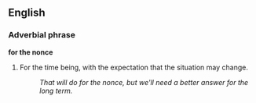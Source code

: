 ==English==

===Adverbial phrase===
'''for the nonce'''

# {{idiom}} For the time being, with the expectation that the situation may change.
#: ''That will do for the nonce, but we'll need a better answer for the long term.''